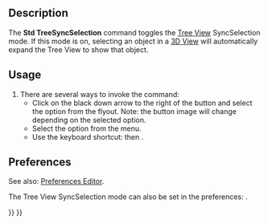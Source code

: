 <languages/>
<translate>

<!--T:1-->
{{Docnav
|[[Std_TreeSyncView|TreeSyncView]]
|[[Std_TreeSyncPlacement|TreeSyncPlacement]]
|[[Std_View_Menu|Std View Menu]]
|IconL=Std_TreeSyncView.svg
|IconR=Std_TreeSyncPlacement.svg
|IconC=Freecad.svg
}}

<!--T:2-->
{{GuiCommand
|Name=Std TreeSyncSelection
|MenuLocation=View → TreeView actions → Sync selection
|Workbenches=All
|Shortcut={{KEY|T}} {{KEY|2}}
|Version=0.19
}}

==Description== <!--T:3-->

<!--T:4-->
The '''Std TreeSyncSelection''' command toggles the [[Tree_View|Tree View]] SyncSelection mode. If this mode is on, selecting an object in a [[3D_View|3D View]] will automatically expand the Tree View to show that object.

==Usage== <!--T:5-->

<!--T:6-->
# There are several ways to invoke the command:
#* Click on the black down arrow to the right of the {{Button|[[Image:Std_TreeSyncView.svg|16px]]}} button and select the {{MenuCommand|Sync selection}} option from the flyout. Note: the button image will change depending on the selected option.
#* Select the {{MenuCommand|View → TreeView actions → Sync selection}} option from the menu.
#* Use the keyboard shortcut: {{KEY|T}} then {{KEY|2}}.

==Preferences== <!--T:7-->

<!--T:10-->
See also: [[Preferences_Editor|Preferences Editor]].

<!--T:8-->
The Tree View SyncSelection mode can also be set in the preferences: {{MenuCommand|Edit→ Preferences → General → Selection → Auto expand tree item when the corresponding object is selected in 3D View}}.


<!--T:9-->
{{Docnav
|[[Std_TreeSyncView|TreeSyncView]]
|[[Std_TreeSyncPlacement|TreeSyncPlacement]]
|[[Std_View_Menu|Std View Menu]]
|IconL=Std_TreeSyncView.svg
|IconR=Std_TreeSyncPlacement.svg
|IconC=Freecad.svg
}}

</translate>
{{Std_Base_navi{{#translation:}}}}
{{Userdocnavi{{#translation:}}}}